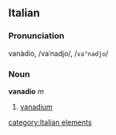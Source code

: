 ==Italian==
===Pronunciation===
vanàdio, /vaˈnadjo/, /<tt>va"nadjo</tt>/
===Noun===
'''vanadio''' ''m''

# [[vanadium]]
[[category:Italian elements]]